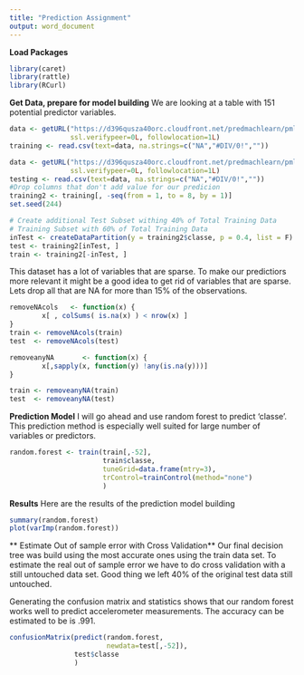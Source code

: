 ```yaml
---
title: "Prediction Assignment"
output: word_document
---
```

**Load Packages**
```r
library(caret)
library(rattle)
library(RCurl)
```

**Get Data, prepare for model building**
We are looking at a table with 151 potential predictor variables. 
```r
data <- getURL("https://d396qusza40orc.cloudfront.net/predmachlearn/pml-training.csv",
               ssl.verifypeer=0L, followlocation=1L)
training <- read.csv(text=data, na.strings=c("NA","#DIV/0!",""))

data <- getURL("https://d396qusza40orc.cloudfront.net/predmachlearn/pml-testing.csv",
               ssl.verifypeer=0L, followlocation=1L)
testing <- read.csv(text=data, na.strings=c("NA","#DIV/0!",""))
#Drop columns that don't add value for our predicion
training2 <- training[, -seq(from = 1, to = 8, by = 1)]
set.seed(244)

# Create additional Test Subset withing 40% of Total Training Data
# Training Subset with 60% of Total Training Data
inTest <- createDataPartition(y = training2$classe, p = 0.4, list = F)
test <- training2[inTest, ]
train <- training2[-inTest, ]
```

This dataset has a lot of variables that are sparse. To make our predictiors  more relevant it might be a good idea to get rid of variables that are sparse. Lets drop all that are NA for more than 15% of the observations.

```r
removeNAcols   <- function(x) { 
        x[ , colSums( is.na(x) ) < nrow(x) ] 
}
train <- removeNAcols(train)
test  <- removeNAcols(test)

removeanyNA       <- function(x) {
        x[,sapply(x, function(y) !any(is.na(y)))] 
}

train <- removeanyNA(train)
test  <- removeanyNA(test)

```

**Prediction Model** 
I will go ahead and use random forest to predict 'classe'. This prediction method is especially well suited for large number of variables or predictors.

```r

random.forest <- train(train[,-52],
                       train$classe,
                       tuneGrid=data.frame(mtry=3),
                       trControl=trainControl(method="none")
                       )
```

**Results**
Here are the results of the prediction model building
```r
summary(random.forest)
plot(varImp(random.forest))
```

** Estimate Out of sample error with Cross Validation**
Our final decision tree was build using the most accurate ones using the train data set. To estimate the real out of sample error we have to do cross validation with a still untouched data set. Good thing we left 40% of the original test data still untouched. 

Generating the confusion matrix and statistics shows that our random forest  works well to predict accelerometer measurements. The accuracy can be estimated to be is .991.
```r
confusionMatrix(predict(random.forest,
                        newdata=test[,-52]),
                test$classe
                )
```


